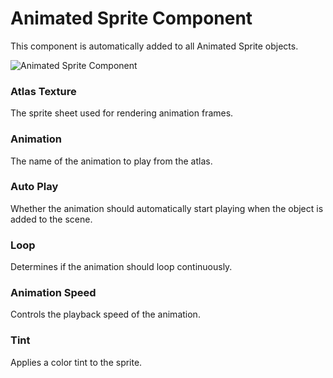 # Animated Sprite Component


This component is automatically added to all Animated Sprite objects.

<Image src="/studio-docs/components/animated-sprite-component.png" alt="Animated Sprite Component" width={600} height={600} className="pt-6" />

### Atlas Texture  
The sprite sheet used for rendering animation frames.

### Animation  
The name of the animation to play from the atlas.

### Auto Play  
Whether the animation should automatically start playing when the object is added to the scene.

### Loop  
Determines if the animation should loop continuously.

### Animation Speed  
Controls the playback speed of the animation.

### Tint  
Applies a color tint to the sprite.